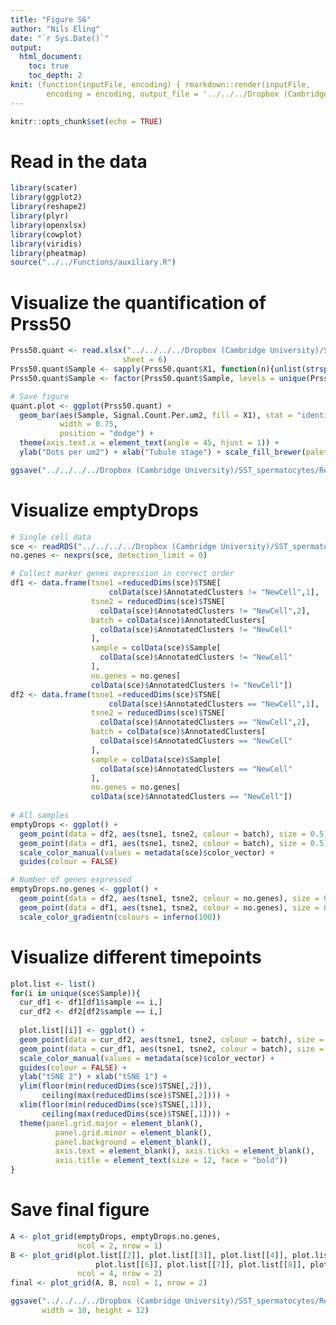 ```yaml
---
title: "Figure S6"
author: "Nils Eling"
date: "`r Sys.Date()`"
output: 
  html_document:
    toc: true
    toc_depth: 2
knit: (function(inputFile, encoding) { rmarkdown::render(inputFile, 
        encoding = encoding, output_file = '../../../Dropbox (Cambridge University)/SST_spermatocytes/Analysis/Figures/Fig_S6.html') })
---
```


```r
knitr::opts_chunk$set(echo = TRUE)
```

# Read in the data

```r
library(scater)
library(ggplot2)
library(reshape2)
library(plyr)
library(openxlsx)
library(cowplot)
library(viridis)
library(pheatmap)
source("../../Functions/auxiliary.R")
```

# Visualize the quantification of Prss50

```r
Prss50.quant <- read.xlsx("../../../../Dropbox (Cambridge University)/SST_spermatocytes/Revisions/Results/RNAScope/RNAscope_quantification.xlsx", 
                         sheet = 6)
Prss50.quant$Sample <- sapply(Prss50.quant$X1, function(n){unlist(strsplit(n, " -"))[1]})
Prss50.quant$Sample <- factor(Prss50.quant$Sample, levels = unique(Prss50.quant$Sample))

# Save figure
quant.plot <- ggplot(Prss50.quant) + 
  geom_bar(aes(Sample, Signal.Count.Per.um2, fill = X1), stat = "identity",
           width = 0.75, 
           position = "dodge") + 
  theme(axis.text.x = element_text(angle = 45, hjust = 1)) + 
  ylab("Dots per um2") + xlab("Tubule stage") + scale_fill_brewer(palette = "Paired")

ggsave("../../../../Dropbox (Cambridge University)/SST_spermatocytes/Revisions/Results/New_figures/Supplemental_figures/Fig_S6/Prss50.pdf", quant.plot, width = 5, height = 3)
```

# Visualize emptyDrops

```r
# Single cell data
sce <- readRDS("../../../../Dropbox (Cambridge University)/SST_spermatocytes/Analysis/data/10X_data/SCE_emptyDrops.rds")
no.genes <- nexprs(sce, detection_limit = 0)

# Collect marker genes expression in correct order
df1 <- data.frame(tsne1 =reducedDims(sce)$TSNE[
                      colData(sce)$AnnotatedClusters != "NewCell",1],
                  tsne2 = reducedDims(sce)$TSNE[
                    colData(sce)$AnnotatedClusters != "NewCell",2],
                  batch = colData(sce)$AnnotatedClusters[
                    colData(sce)$AnnotatedClusters != "NewCell"
                  ],
                  sample = colData(sce)$Sample[
                    colData(sce)$AnnotatedClusters != "NewCell"
                  ],
                  no.genes = no.genes[
                  colData(sce)$AnnotatedClusters != "NewCell"])
df2 <- data.frame(tsne1 =reducedDims(sce)$TSNE[
                      colData(sce)$AnnotatedClusters == "NewCell",1],
                  tsne2 = reducedDims(sce)$TSNE[
                    colData(sce)$AnnotatedClusters == "NewCell",2],
                  batch = colData(sce)$AnnotatedClusters[
                    colData(sce)$AnnotatedClusters == "NewCell"
                  ],
                  sample = colData(sce)$Sample[
                    colData(sce)$AnnotatedClusters == "NewCell"
                  ],
                  no.genes = no.genes[
                  colData(sce)$AnnotatedClusters == "NewCell"])
  
# All samples
emptyDrops <- ggplot() +
  geom_point(data = df2, aes(tsne1, tsne2, colour = batch), size = 0.5) +
  geom_point(data = df1, aes(tsne1, tsne2, colour = batch), size = 0.5) +
  scale_color_manual(values = metadata(sce)$color_vector) +
  guides(colour = FALSE)

# Number of genes expressed
emptyDrops.no.genes <- ggplot() +
  geom_point(data = df2, aes(tsne1, tsne2, colour = no.genes), size = 0.5) +
  geom_point(data = df1, aes(tsne1, tsne2, colour = no.genes), size = 0.5) +
  scale_color_gradientn(colours = inferno(100))
```

# Visualize different timepoints

```r
plot.list <- list()
for(i in unique(sce$Sample)){
  cur_df1 <- df1[df1$sample == i,]
  cur_df2 <- df2[df2$sample == i,]
  
  plot.list[[i]] <- ggplot() +
  geom_point(data = cur_df2, aes(tsne1, tsne2, colour = batch), size = 0.5) +
  geom_point(data = cur_df1, aes(tsne1, tsne2, colour = batch), size = 0.5) +
  scale_color_manual(values = metadata(sce)$color_vector) +
  guides(colour = FALSE) + 
  ylab("tSNE 2") + xlab("tSNE 1") + 
  ylim(floor(min(reducedDims(sce)$TSNE[,2])),
       ceiling(max(reducedDims(sce)$TSNE[,2]))) +
  xlim(floor(min(reducedDims(sce)$TSNE[,1])),
       ceiling(max(reducedDims(sce)$TSNE[,1]))) +  
  theme(panel.grid.major = element_blank(),
          panel.grid.minor = element_blank(),
          panel.background = element_blank(),
          axis.text = element_blank(), axis.ticks = element_blank(),
          axis.title = element_text(size = 12, face = "bold"))
}
```

# Save final figure

```r
A <- plot_grid(emptyDrops, emptyDrops.no.genes,
               ncol = 2, nrow = 1)
B <- plot_grid(plot.list[[2]], plot.list[[3]], plot.list[[4]], plot.list[[5]], 
                   plot.list[[6]], plot.list[[7]], plot.list[[8]], plot.list[[1]], 
               ncol = 4, nrow = 2)
final <- plot_grid(A, B, ncol = 1, nrow = 2)

ggsave("../../../../Dropbox (Cambridge University)/SST_spermatocytes/Revisions/Results/New_figures/Supplemental_figures/Fig_S6/Fig_S6.pdf", final,
       width = 10, height = 12)
```